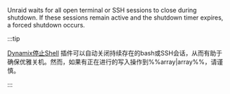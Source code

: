Unraid waits for all open terminal or SSH sessions to close during shutdown. If these sessions remain active and the shutdown timer expires, a forced shutdown occurs.

:::tip

[Dynamix停止Shell](https://unraid.net/community/apps/c/tools-system/p2?srsltid=AfmBOoqBXyDNfHxRDCL7Fv9Gcfz8-8CdHmiJSX16PRZpZLLzgQtw2mVk#:~:text=the%20given%20interval.-,Dynamix%20Stop%20Shell,-Dynamix%20Repository) 插件可以自动关闭持续存在的bash或SSH会话，从而有助于确保优雅关机。然而，如果有正在进行的写入操作到%%array|array%%，请谨慎。

:::
